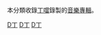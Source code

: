 本分類收錄[[丁噹|丁噹]]錄製的[[音樂專輯|音樂專輯]]。

[[Category:各演出者音樂專輯|D丁]]
[[Category:台灣流行音樂專輯|D丁]]
[[Category:中国大陆音乐专辑|D丁]]